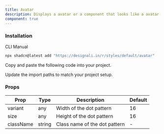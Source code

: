 ```yaml
---
title: Avatar
description: Displays a avatar or a component that looks like a avatar.
component: true
---
```


<div className="grid gap-3 lg:grid-cols-2 xl:grid-cols-2">
  <ComponentPreview name="avatar-01" />
  <ComponentPreview name="avatar-02" />
  <ComponentPreview name="avatar-03" />
  <ComponentPreview name="avatar-04" />
  <ComponentPreview name="avatar-05" />
  <ComponentPreview name="avatar-06" />
  <ComponentPreview name="avatar-07" />
  <ComponentPreview name="avatar-08" />
  <ComponentPreview name="avatar-09" />
  <ComponentPreview name="avatar-10" />
  <ComponentPreview name="avatar-11" />
  <ComponentPreview name="avatar-12" />
  <ComponentPreview name="avatar-13" />
  <ComponentPreview name="avatar-14" />
  <ComponentPreview name="avatar-15" />
  <ComponentPreview name="avatar-16" />
  <ComponentPreview name="avatar-17" />
  <ComponentPreview name="avatar-18" />
  <ComponentPreview name="avatar-19" />
  <ComponentPreview name="avatar-20" />
  <ComponentPreview name="avatar-21" />
  <ComponentPreview name="avatar-22" />
  <ComponentPreview name="avatar-23" />
</div>

### Installation

<Tabs defaultValue="cli">

<TabsList>
  <TabsTrigger value="cli">CLI</TabsTrigger>
  <TabsTrigger value="manual">Manual</TabsTrigger>
</TabsList>
<TabsContent value="cli">

```bash
npx shadcn@latest add "https://designali.in/r/styles/default/avatar"
```

</TabsContent>

<TabsContent className="flex w-full"  value="manual">

<Steps>

<Step>Copy and paste the following code into your project.</Step>

<ComponentSource name="avatar" />

<Step>Update the import paths to match your project setup.</Step>

</Steps>

</TabsContent>

</Tabs>

### Props

| Prop      | Type   | Description                   | Default |
| --------- | ------ | ----------------------------- | ------- |
| variant   | any    | Width of the dot pattern      | 16      |
| size      | any    | Height of the dot pattern     | 16      |
| className | string | Class name of the dot pattern | -       |

